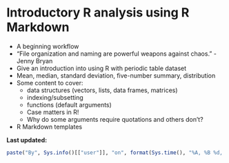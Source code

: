 # Introductory R analysis using R Markdown {#rmdanal}

- A beginning workflow
- "File organization and naming are powerful weapons against chaos." - Jenny Bryan
- Give an introduction into using R with periodic table dataset
- Mean, median, standard deviation, five-number summary, distribution
- Some content to cover:
    + data structures (vectors, lists, data frames, matrices)
    + indexing/subsetting
    + functions (default arguments)
    + Case matters in R!
    + Why do some arguments require quotations and others don't?
- R Markdown templates


**Last updated:**

```r
paste("By", Sys.info()[["user"]], "on", format(Sys.time(), "%A, %B %d, %Y %X %Z"))
```
